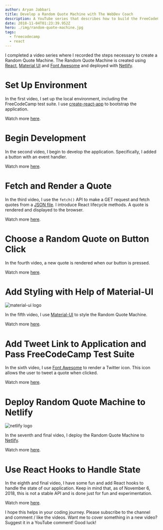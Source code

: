 ```yaml
---
author: Aryan Jabbari
title: Develop a Random Quote Machine with The WebDev Coach
description: A YouTube series that describes how to build the FreeCodeCamp Random Quote Machine
date: 2018-11-04T01:23:39.952Z
hero: ./img/random-quote-machine.jpg
tags:
  - freecodecamp
  - react
---
```

I completed a video series where I recorded the steps necessary to create a Random Quote Machine. The Random Quote Machine is created using [React](https://reactjs.org/), [Material UI](https://material-ui.com) and [Font Awesome](https://fontawesome.com) and deployed with [Netlify](http://netlify.com).

# Set Up Environment

In the first video, I set up the local environment, including the FreeCodeCamp test suite. I use [create-react-app](https://github.com/facebook/create-react-app) to bootstrap the application.

Watch more [here](https://www.youtube.com/watch?v=3QngsWA9IEE).

# Begin Development

In the second video, I begin to develop the application. Specifically, I added a button with an event handler.

Watch more [here](https://www.youtube.com/watch?v=XnoTmO06OYo).

# Fetch and Render a Quote

In the third video, I use the `fetch()` API to make a GET request and fetch quotes from a [JSON file](https://gist.githubusercontent.com/natebass/b0a548425a73bdf8ea5c618149fe1fce/raw/f4231cd5961f026264bb6bb3a6c41671b044f1f4/quotes.json). I introduce React lifecycle methods. A quote is rendered and displayed to the browser.

Watch more [here](https://www.youtube.com/watch?v=us51Jne67_I).

# Choose a Random Quote on Button Click

In the fourth video, a new quote is rendered when our button is pressed.

Watch more [here](https://www.youtube.com/watch?v=iZx7hqHb5MU).

# Add Styling with Help of Material-UI

![material-ui logo](/img/material-ui.png)

In the fifth video, I use [Material-UI](https://material-ui.com) to style the Random Quote Machine.

Watch more [here](https://www.youtube.com/watch?v=zUefD1Ojr88).

# Add Tweet Link to Application and Pass FreeCodeCamp Test Suite

In the sixth video, I use [Font Awesome](https://fontawesome.com) to render a Twitter icon. This icon allows the user to tweet a quote when clicked.

Watch more [here](https://www.youtube.com/watch?v=lpba9vBqXl0).

# Deploy Random Quote Machine to Netlify

![netlify logo](/img/netlify.png)

In the seventh and final video, I deploy the Random Quote Machine to [Netlify](https://www.netlify.com/).

Watch more [here](https://www.youtube.com/watch?v=Jvp8j6zrFHE).

# Use React Hooks to Handle State
In the eighth and final video, I have some fun and add React hooks to handle the state of our application. Keep in mind that, as of November 6, 2018, this is not a stable API and is done just for fun and experimentation.

Watch more [here](https://www.youtube.com/watch?v=Jvp8j6zrFHE).

I hope this helps in your coding journey. Please subscribe to the channel and comment / like the videos. Want me to cover something in a new video? Suggest it in a YouTube comment! Good luck!
